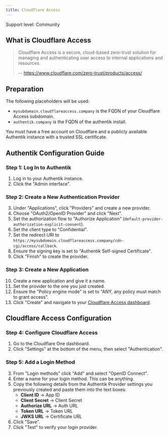 ```yaml
---
title: Cloudflare Access
---
```


<span class="badge badge--secondary">Support level: Community</span>

## What is Cloudflare Access

> Cloudflare Access is a secure, cloud-based zero-trust solution for managing and authenticating user access to internal applications and resources.
>
> -- https://www.cloudflare.com/zero-trust/products/access/

## Preparation

The following placeholders will be used:

-   `mysubdomain.cloudflareaccess.company` is the FQDN of your Cloudflare Access subdomain.
-   `authentik.company` is the FQDN of the authentik install.

You must have a free account on Cloudflare and a publicly available Authentik instance with a trusted SSL certificate.

## Authentik Configuration Guide

### Step 1: Log In to Authentik

1. Log in to your Authentik instance.
2. Click the "Admin interface".

### Step 2: Create a New Authentication Provider

3. Under "Applications", click "Providers" and create a new provider.
4. Choose "OAuth2/OpenID Provider" and click "Next".
5. Set the authorization flow to "Authorize Application" (`default-provider-authorization-explicit-consent`).
6. Set the client type to "Confidential".
7. Set the redirect URI to `https://mysubdomain.cloudflareaccess.company/cdn-cgi/access/callback`.
8. Ensure the signing key is set to "Authentik Self-signed Certificate".
9. Click "Finish" to create the provider.

### Step 3: Create a New Application

10. Create a new application and give it a name.
11. Set the provider to the one you just created.
12. Ensure the "Policy engine mode" is set to "ANY, any policy must match to grant access".
13. Click "Create" and navigate to your [Cloudflare Access dashboard](https://one.dash.cloudflare.com).

## Cloudflare Access Configuration

### Step 4: Configure Cloudflare Access

1. Go to the Cloudflare One dashboard.
2. Click "Settings" at the bottom of the menu, then select "Authentication".

### Step 5: Add a Login Method

3. From "Login methods" click "Add" and select "OpenID Connect".
4. Enter a name for your login method. This can be anything.
5. Copy the following details from the Authentik Provider settings you previously created and paste them into the text boxes:
    - **Client ID** -> App ID
    - **Client Secret** -> Client Secret
    - **Authorize URL** -> Auth URL
    - **Token URL** -> Token URL
    - **JWKS URL** -> Certificate URL
6. Click "Save".
7. Click "Test" to verify your login provider.
